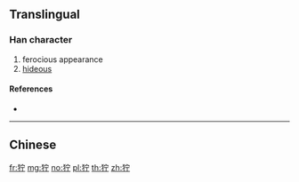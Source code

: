 {{character info/new}}
{{also|獰}}
==Translingual==

===Han character===
{{Han char|rn=94|rad=犬|as=05|sn=8|four=|canj=KHJMN}}

# ferocious appearance
# [[hideous]]

====References====
* {{Han ref|kx=0709.181|hdz=21341.110|uh=72DE|ud=29406}}

----

==Chinese==
{{zh-see|獰}}

[[fr:狞]]
[[mg:狞]]
[[no:狞]]
[[pl:狞]]
[[th:狞]]
[[zh:狞]]